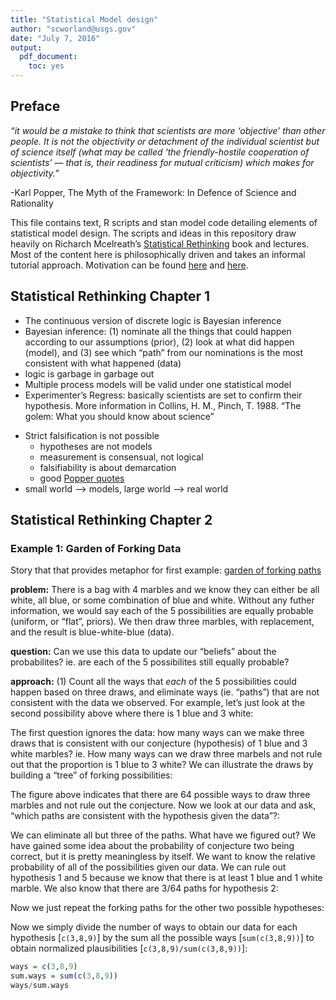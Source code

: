 ```yaml
---
title: "Statistical Model design"
author: "scworland@usgs.gov"
date: "July 7, 2016"
output:
  pdf_document:
    toc: yes
---
```


## Preface



_"it would be a mistake to think that scientists are more ‘objective’ than other people. It is not the objectivity or detachment of the individual scientist but of science itself (what may be called ‘the friendly-hostile cooperation of scientists’ — that is, their readiness for mutual criticism) which makes for objectivity."_ 


-Karl Popper, The Myth of the Framework: In Defence of Science and Rationality


This file contains text, R scripts and stan model code detailing elements of statistical model design. The scripts and ideas in this repository draw heavily on Richarch Mcelreath's [Statistical Rethinking](http://xcelab.net/rm/statistical-rethinking/) book and lectures. Most of the content here is philosophically driven and takes an informal tutorial approach. Motivation can be found [here](https://www.marxists.org/reference/subject/philosophy/works/us/taylor.htm) and [here](http://redpenblackpen.tumblr.com/image/142282350107).


## Statistical Rethinking Chapter 1

* The continuous version of discrete logic is Bayesian inference
* Bayesian inference: (1) nominate all the things that could happen according to our assumptions (prior), (2) look at what did happen (model), and (3) see which "path" from our nominations is the most consistent with what happened (data)
* logic is garbage in garbage out
* Multiple process models will be valid under one statistical model
* Experimenter's Regress: basically scientists are set to confirm their hypothesis. More information in Collins, H. M.,  Pinch, T. 1988. "The golem: What you should know about science"

\begin{figure}[htbp]
\centering
\includegraphics[width=200pt]{figures/fig1.png}
\caption{Experimenter's regress}
\end{figure}

* Strict falsification is not possible
    + hypotheses are not models
    + measurement is consensual, not logical
    + falsifiability is about demarcation
    + good [Popper quotes](http://www.criticalrationalism.net/2010/02/02/karl-poppers-17-theses-regarding-scientific-knowledge/)
    
* small world ---> models, large world ---> real world

## Statistical Rethinking Chapter 2

### Example 1: Garden of Forking Data

Story that that provides metaphor for first example: [garden of forking paths](http://www.cems.uvm.edu/~rsnapp/teaching/cs32/homework/borges_garden.pdf)


__problem:__ There is a bag with 4 marbles and we know they can either be all white, all blue, or some combination of blue and white. Without any futher information, we would say each of the 5 possibilities are equally probable (uniform, or "flat", priors). We then draw three marbles, with replacement, and the result is blue-white-blue (data).

\begin{figure}[htbp]
\centering
\includegraphics[width=300pt]{figures/fig2.1.png}
\end{figure}

__question:__ Can we use this data to update our "beliefs" about the probabilites? ie. are each of the 5 possibilites still equally probable?

__approach:__ (1) Count all the ways that _each_ of the 5 possibilities could happen based on three draws, and eliminate ways (ie. "paths") that are not consistent with the data we observed. For example, let's just look at the second possibility above where there is 1 blue and 3 white: 

\begin{figure}[htbp]
\centering
\includegraphics[width=100pt]{figures/fig2.2.png}
\end{figure}

\newpage 

The first question ignores the data: how many ways can we make three draws that is consistent with our conjecture (hypothesis) of 1 blue and 3 white marbles? ie. How many ways can we draw three marbels and not rule out that the proportion is 1 blue to 3 white? We can illustrate the draws by building a "tree" of forking possibilities:  

\begin{figure}[htbp]
\centering
\includegraphics[width=300pt]{figures/fig2.3.png}
\end{figure}

The figure above indicates that there are 64 possible ways to draw three marbles and not rule out the conjecture. Now we look at our data and ask, "which paths are consistent with the hypothesis given the data"?:

\begin{figure}[htbp]
\centering
\includegraphics[width=300pt]{figures/fig2.4.png}
\end{figure}

We can eliminate all but three of the paths. What have we figured out? We have gained some idea about the probability of conjecture two being correct, but it is pretty meaningless by itself. We want to know the relative probability of all of the possibilities given our data. We can rule out hypothesis 1 and 5 because we know that there is at least 1 blue and 1 white marble. We also know that there are 3/64 paths for hypothesis 2:

\begin{figure}[htbp]
\centering
\includegraphics[width=125pt]{figures/fig2.5.png}
\end{figure}

\newpage

Now we just repeat the forking paths for the other two possible hypotheses:

\begin{figure}[htbp]
\centering
\includegraphics[width=300pt]{figures/fig2.6.png}
\end{figure}

Now we simply divide the number of ways to obtain our data for each hypothesis [`c(3,8,9)`] by the sum all the possible ways [`sum(c(3,8,9))`] to obtain normalized plausibilities [`c(3,8,9)/sum(c(3,8,9))`]:

```r
ways = c(3,8,9)
sum.ways = sum(c(3,8,9))
ways/sum.ways
```

\begin{figure}[htbp]
\centering
\includegraphics[width=300pt]{figures/fig2.7.png}
\end{figure}



